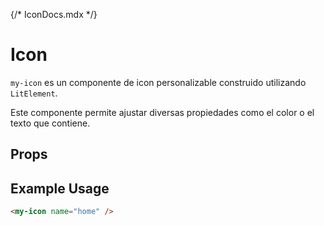 {/* IconDocs.mdx */}


<Meta of={IconStories} />

# Icon

`my-icon` es un componente de icon personalizable construido utilizando `LitElement`.

<Primary />

Este componente permite ajustar diversas propiedades como el color o el texto que contiene.

## Props

<Controls />

## Example Usage

```html
<my-icon name="home" />
```
